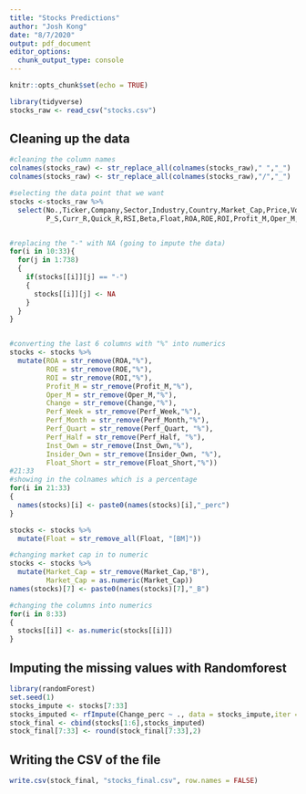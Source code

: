 ```yaml
---
title: "Stocks Predictions"
author: "Josh Kong"
date: "8/7/2020"
output: pdf_document
editor_options: 
  chunk_output_type: console
---
```


```r
knitr::opts_chunk$set(echo = TRUE)
```

```r
library(tidyverse)
stocks_raw <- read_csv("stocks.csv")
```

## Cleaning up the data
```r
#cleaning the column names
colnames(stocks_raw) <- str_replace_all(colnames(stocks_raw)," ","_")
colnames(stocks_raw) <- str_replace_all(colnames(stocks_raw),"/","_")

#selecting the data point that we want
stocks <-stocks_raw %>% 
  select(No.,Ticker,Company,Sector,Industry,Country,Market_Cap,Price,Volume,P_E,Fwd_P_E,PEG,P_B,P_C,
         P_S,Curr_R,Quick_R,RSI,Beta,Float,ROA,ROE,ROI,Profit_M,Oper_M, Perf_Week, Perf_Month, Perf_Quart, Perf_Half, Inst_Own,Insider_Own,Float_Short,Change)


#replacing the "-" with NA (going to impute the data)
for(i in 10:33){
  for(j in 1:738)
  {
    if(stocks[[i]][j] == "-")
    {
      stocks[[i]][j] <- NA
    }
  }
}


#converting the last 6 columns with "%" into numerics
stocks <- stocks %>% 
  mutate(ROA = str_remove(ROA,"%"),
         ROE = str_remove(ROE,"%"),
         ROI = str_remove(ROI,"%"),
         Profit_M = str_remove(Profit_M,"%"),
         Oper_M = str_remove(Oper_M,"%"),
         Change = str_remove(Change,"%"),
         Perf_Week = str_remove(Perf_Week,"%"),
         Perf_Month = str_remove(Perf_Month,"%"),
         Perf_Quart = str_remove(Perf_Quart, "%"),
         Perf_Half = str_remove(Perf_Half, "%"),
         Inst_Own = str_remove(Inst_Own,"%"),
         Insider_Own = str_remove(Insider_Own, "%"),
         Float_Short = str_remove(Float_Short,"%"))
#21:33
#showing in the colnames which is a percentage
for(i in 21:33)
{
  names(stocks)[i] <- paste0(names(stocks)[i],"_perc")
}

stocks <- stocks %>% 
  mutate(Float = str_remove_all(Float, "[BM]"))

#changing market cap in to numeric
stocks <- stocks %>% 
  mutate(Market_Cap = str_remove(Market_Cap,"B"),
         Market_Cap = as.numeric(Market_Cap))
names(stocks)[7] <- paste0(names(stocks)[7],"_B")

#changing the columns into numerics
for(i in 8:33)
{
  stocks[[i]] <- as.numeric(stocks[[i]])
}
```


## Imputing the missing values with Randomforest
```r
library(randomForest)
set.seed(1)
stocks_impute <- stocks[7:33]
stocks_imputed <- rfImpute(Change_perc ~ ., data = stocks_impute,iter = 6)
stock_final <- cbind(stocks[1:6],stocks_imputed)
stock_final[7:33] <- round(stock_final[7:33],2)
```


## Writing the CSV of the file
```r
write.csv(stock_final, "stocks_final.csv", row.names = FALSE)
```





